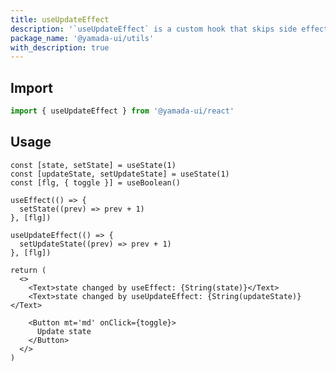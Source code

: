 ```yaml
---
title: useUpdateEffect
description: '`useUpdateEffect` is a custom hook that skips side effects on the initial render, and only runs them when the dependency array changes.'
package_name: '@yamada-ui/utils'
with_description: true
---
```


## Import

```ts
import { useUpdateEffect } from '@yamada-ui/react'
```

## Usage

```tsx functional=true
const [state, setState] = useState(1)
const [updateState, setUpdateState] = useState(1)
const [flg, { toggle }] = useBoolean()

useEffect(() => {
  setState((prev) => prev + 1)
}, [flg])

useUpdateEffect(() => {
  setUpdateState((prev) => prev + 1)
}, [flg])

return (
  <>
    <Text>state changed by useEffect: {String(state)}</Text>
    <Text>state changed by useUpdateEffect: {String(updateState)}</Text>

    <Button mt='md' onClick={toggle}>
      Update state
    </Button>
  </>
)
```

